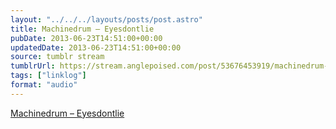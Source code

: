 ```yaml
---
layout: "../../../layouts/posts/post.astro"
title: Machinedrum – Eyesdontlie
pubDate: 2013-06-23T14:51:00+00:00
updatedDate: 2013-06-23T14:51:00+00:00
source: tumblr stream
tumblrUrl: https://stream.anglepoised.com/post/53676453919/machinedrum-eyesdontlie
tags: ["linklog"]
format: "audio"
---
```


[Machinedrum &#8211; Eyesdontlie][1]

[1]: https://soundcloud.com/ninja-tune/machinedrum-eyesdontlie
